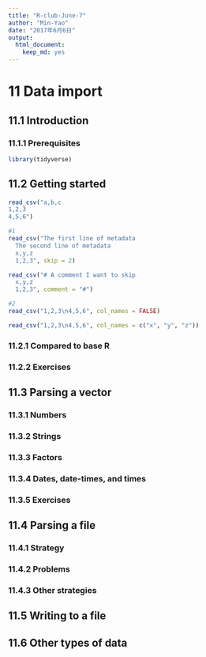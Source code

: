 ```yaml
---
title: "R-club-June-7"
author: "Min-Yao"
date: "2017年6月6日"
output: 
  html_document: 
    keep_md: yes
---
```


# 11 Data import

## 11.1 Introduction

### 11.1.1 Prerequisites

```r
library(tidyverse)
```


## 11.2 Getting started

```r
read_csv("a,b,c
1,2,3
4,5,6")

#1
read_csv("The first line of metadata
  The second line of metadata
  x,y,z
  1,2,3", skip = 2)

read_csv("# A comment I want to skip
  x,y,z
  1,2,3", comment = "#")

#2
read_csv("1,2,3\n4,5,6", col_names = FALSE)

read_csv("1,2,3\n4,5,6", col_names = c("x", "y", "z"))
```


### 11.2.1 Compared to base R

### 11.2.2 Exercises

## 11.3 Parsing a vector

### 11.3.1 Numbers

### 11.3.2 Strings

### 11.3.3 Factors

### 11.3.4 Dates, date-times, and times

### 11.3.5 Exercises

## 11.4 Parsing a file

### 11.4.1 Strategy

### 11.4.2 Problems

### 11.4.3 Other strategies

## 11.5 Writing to a file

## 11.6 Other types of data




